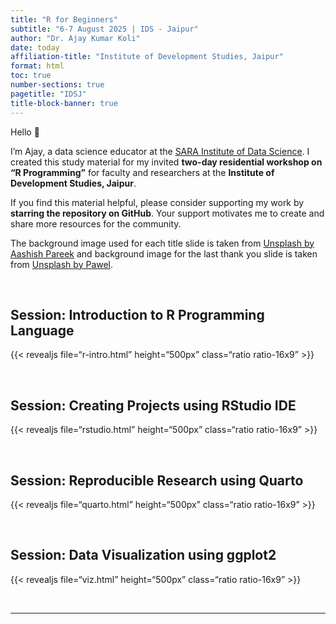 ```yaml
---
title: "R for Beginners"
subtitle: "6-7 August 2025 | IDS - Jaipur"
author: "Dr. Ajay Kumar Koli"
date: today
affiliation-title: "Institute of Development Studies, Jaipur"
format: html
toc: true
number-sections: true
pagetitle: "IDSJ"
title-block-banner: true
---
```


Hello 👋

I’m Ajay, a data science educator at the [SARA Institute of Data Science](https://sara-edu.netlify.app/). I created this study material for my invited **two-day residential workshop on “R Programming”** for faculty and researchers at the **Institute of Development Studies, Jaipur**.

If you find this material helpful, please consider supporting my work by **starring the repository on GitHub**. Your support motivates me to create and share more resources for the community.

The background image used for each title slide is taken from [Unsplash by Aashish Pareek](https://unsplash.com/photos/brown-camel-on-brown-field-during-daytime-YnhxyA1RYjk) and background image for the last thank you slide is taken from [Unsplash by Pawel](https://unsplash.com/photos/pink-petaled-flower-MPaHCR6D7Po).

<br>

## Session: Introduction to R Programming Language

{{< revealjs file="r-intro.html" height="500px" class="ratio ratio-16x9" >}}

<br>

## Session: Creating Projects using RStudio IDE

{{< revealjs file="rstudio.html" height="500px" class="ratio ratio-16x9" >}}

<br>

## Session: Reproducible Research using Quarto

{{< revealjs file="quarto.html" height="500px" class="ratio ratio-16x9" >}}

<br>

## Session: Data Visualization using ggplot2

{{< revealjs file="viz.html" height="500px" class="ratio ratio-16x9" >}}

<br>

----

